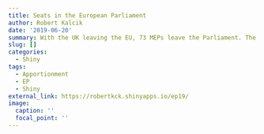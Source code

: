 ```yaml
---
title: Seats in the European Parliament
author: Robert Kalcik
date: '2019-06-20'
summary: With the UK leaving the EU, 73 MEPs leave the Parliament. The distribution of these seats matters for Europe. Find out about the proposals and explore your own distribution
slug: []
categories:
  - Shiny
tags:
  - Apportionment
  - EP
  - Shiny
external_link: https://robertkck.shinyapps.io/ep19/
image:
  caption: ''
  focal_point: ''
---
```



